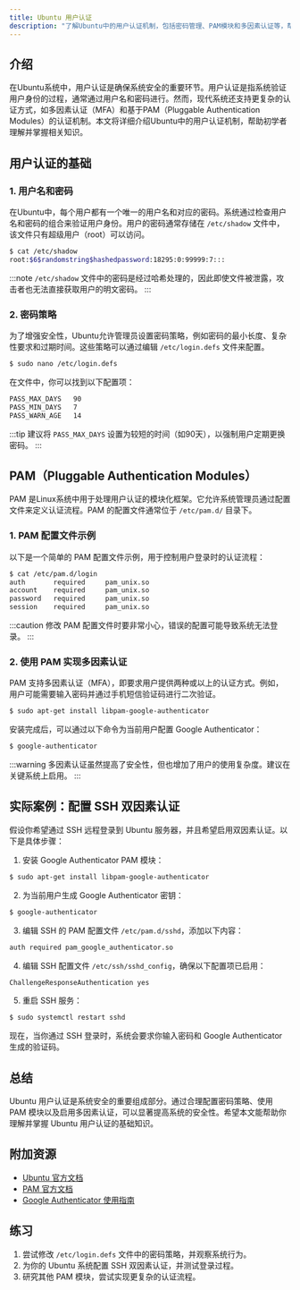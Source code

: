 ```yaml
---
title: Ubuntu 用户认证
description: "了解Ubuntu中的用户认证机制，包括密码管理、PAM模块和多因素认证等，帮助初学者掌握系统安全的基础知识。"
---
```


## 介绍

在Ubuntu系统中，用户认证是确保系统安全的重要环节。用户认证是指系统验证用户身份的过程，通常通过用户名和密码进行。然而，现代系统还支持更复杂的认证方式，如多因素认证（MFA）和基于PAM（Pluggable Authentication Modules）的认证机制。本文将详细介绍Ubuntu中的用户认证机制，帮助初学者理解并掌握相关知识。

## 用户认证的基础

### 1. 用户名和密码

在Ubuntu中，每个用户都有一个唯一的用户名和对应的密码。系统通过检查用户名和密码的组合来验证用户身份。用户的密码通常存储在 `/etc/shadow` 文件中，该文件只有超级用户（root）可以访问。

```bash
$ cat /etc/shadow
root:$6$randomstring$hashedpassword:18295:0:99999:7:::
```

:::note
`/etc/shadow` 文件中的密码是经过哈希处理的，因此即使文件被泄露，攻击者也无法直接获取用户的明文密码。
:::

### 2. 密码策略

为了增强安全性，Ubuntu允许管理员设置密码策略，例如密码的最小长度、复杂性要求和过期时间。这些策略可以通过编辑 `/etc/login.defs` 文件来配置。

```bash
$ sudo nano /etc/login.defs
```

在文件中，你可以找到以下配置项：

```bash
PASS_MAX_DAYS   90
PASS_MIN_DAYS   7
PASS_WARN_AGE   14
```

:::tip
建议将 `PASS_MAX_DAYS` 设置为较短的时间（如90天），以强制用户定期更换密码。
:::

## PAM（Pluggable Authentication Modules）

PAM 是Linux系统中用于处理用户认证的模块化框架。它允许系统管理员通过配置文件来定义认证流程。PAM 的配置文件通常位于 `/etc/pam.d/` 目录下。

### 1. PAM 配置文件示例

以下是一个简单的 PAM 配置文件示例，用于控制用户登录时的认证流程：

```bash
$ cat /etc/pam.d/login
auth       required     pam_unix.so
account    required     pam_unix.so
password   required     pam_unix.so
session    required     pam_unix.so
```

:::caution
修改 PAM 配置文件时要非常小心，错误的配置可能导致系统无法登录。
:::

### 2. 使用 PAM 实现多因素认证

PAM 支持多因素认证（MFA），即要求用户提供两种或以上的认证方式。例如，用户可能需要输入密码并通过手机短信验证码进行二次验证。

```bash
$ sudo apt-get install libpam-google-authenticator
```

安装完成后，可以通过以下命令为当前用户配置 Google Authenticator：

```bash
$ google-authenticator
```

:::warning
多因素认证虽然提高了安全性，但也增加了用户的使用复杂度。建议在关键系统上启用。
:::

## 实际案例：配置 SSH 双因素认证

假设你希望通过 SSH 远程登录到 Ubuntu 服务器，并且希望启用双因素认证。以下是具体步骤：

1. 安装 Google Authenticator PAM 模块：

```bash
$ sudo apt-get install libpam-google-authenticator
```

2. 为当前用户生成 Google Authenticator 密钥：

```bash
$ google-authenticator
```

3. 编辑 SSH 的 PAM 配置文件 `/etc/pam.d/sshd`，添加以下内容：

```bash
auth required pam_google_authenticator.so
```

4. 编辑 SSH 配置文件 `/etc/ssh/sshd_config`，确保以下配置项已启用：

```bash
ChallengeResponseAuthentication yes
```

5. 重启 SSH 服务：

```bash
$ sudo systemctl restart sshd
```

现在，当你通过 SSH 登录时，系统会要求你输入密码和 Google Authenticator 生成的验证码。

## 总结

Ubuntu 用户认证是系统安全的重要组成部分。通过合理配置密码策略、使用 PAM 模块以及启用多因素认证，可以显著提高系统的安全性。希望本文能帮助你理解并掌握 Ubuntu 用户认证的基础知识。

## 附加资源

- [Ubuntu 官方文档](https://ubuntu.com/server/docs)
- [PAM 官方文档](https://linux.die.net/man/8/pam)
- [Google Authenticator 使用指南](https://github.com/google/google-authenticator)

## 练习

1. 尝试修改 `/etc/login.defs` 文件中的密码策略，并观察系统行为。
2. 为你的 Ubuntu 系统配置 SSH 双因素认证，并测试登录过程。
3. 研究其他 PAM 模块，尝试实现更复杂的认证流程。